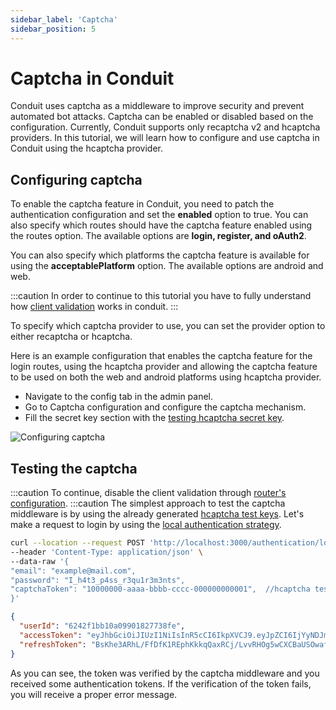 ```yaml
---
sidebar_label: 'Captcha'
sidebar_position: 5
---
```

# Captcha in Conduit

Conduit uses captcha as a middleware to improve security and prevent automated bot attacks.
Captcha can be enabled or disabled based on the configuration. Currently, Conduit supports only recaptcha v2 and hcaptcha providers.
In this tutorial, we will learn how to configure and use captcha in Conduit using the hcaptcha provider.

## Configuring captcha

To enable the captcha feature in Conduit, you need to patch the authentication configuration and set the **enabled** option to true. You can also specify which routes should have the captcha feature enabled using the routes option. The available options are **login, register, and oAuth2**.

You can also specify which platforms the captcha feature is available for using the **acceptablePlatform**  option. The available options are android and web.

:::caution
In order to continue to this tutorial you have to fully understand how [client validation](../../router/security#client-validation) works in conduit.
:::

To specify which captcha provider to use, you can set the provider option to either recaptcha or hcaptcha.

Here is an example configuration that enables the captcha feature for the login routes, using the hcaptcha provider and allowing the captcha feature to be used on both the web and android platforms
using hcaptcha provider.

- Navigate to the config tab in the admin panel.
- Go to Captcha configuration and configure the captcha mechanism.
- Fill the secret key section with the [testing hcaptcha secret key](https://docs.hcaptcha.com/#integration-testing-test-keys).

![Configuring captcha](/v0.15/modules/authentication/tutorials/configure_captcha.png)

##
## Testing the captcha

:::caution
To continue, disable the client validation through [router's configuration](../../router/config).
:::caution
The simplest approach to test the captcha middleware is by using the already generated [hcaptcha test keys](https://docs.hcaptcha.com/#integration-testing-test-keys).
Let's make a request to login by using the [local authentication strategy](./local).
``` bash title="Request"
curl --location --request POST 'http://localhost:3000/authentication/local' \
--header 'Content-Type: application/json' \
--data-raw '{
"email": "example@mail.com",
"password": "I_h4t3_p4ss_r3qu1r3m3nts",
"captchaToken": "10000000-aaaa-bbbb-cccc-000000000001",  //hcaptcha test token
}'
```

``` json title="Response"
{
  "userId": "6242f1bb10a09901827738fe",
  "accessToken": "eyJhbGciOiJIUzI1NiIsInR5cCI6IkpXVCJ9.eyJpZCI6IjYyNDJmMWJiMTBhMDk5MDE4Mjc3MzhmZSIsImlhdCI6MTY0ODU1NDUyNywiZXhwIjoxNzM0OTU0NTI3fQ.Fjqa7ORBBF2giwG7OgiWr2HMgHDL7R6ddFq2E730Djc",
  "refreshToken": "BsKhe3ARhL/FfDfK1REphKkkqQaxRCj/LvvRHOg5wCXCBaUSOwafRHyFYIttaORY/NmHS7NAuT6+knBQegVOwQ=="
}
```

As you can see, the token was verified by the captcha middleware and you received some authentication tokens.
If the verification of the token fails, you will receive a proper error message.